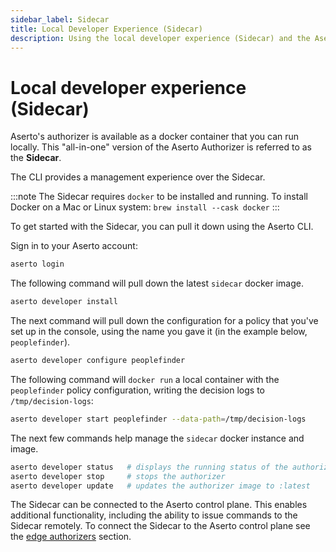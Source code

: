 ```yaml
---
sidebar_label: Sidecar
title: Local Developer Experience (Sidecar)
description: Using the local developer experience (Sidecar) and the Aserto CLI
---
```


# Local developer experience (Sidecar)

Aserto's authorizer is available as a docker container that you can run locally.
This "all-in-one" version of the Aserto Authorizer is referred to as the **Sidecar**.

The CLI provides a management experience over the Sidecar.

:::note
The Sidecar requires `docker` to be installed and running.
To install Docker on a Mac or Linux system: `brew install --cask docker`
:::

To get started with the Sidecar, you can pull it down using the Aserto CLI.

Sign in to your Aserto account:

```bash
aserto login
```

The following command will pull down the latest `sidecar` docker image.

```bash
aserto developer install
```

The next command will pull down the configuration for a policy that you've set up in the console, using
the name you gave it (in the example below, `peoplefinder`).

```bash
aserto developer configure peoplefinder
```

The following command will `docker run` a local container with the `peoplefinder` policy configuration, writing the decision logs to `/tmp/decision-logs`:

```bash
aserto developer start peoplefinder --data-path=/tmp/decision-logs
```

The next few commands help manage the `sidecar` docker instance and image.

```bash
aserto developer status   # displays the running status of the authorizer
aserto developer stop     # stops the authorizer
aserto developer update   # updates the authorizer image to :latest
```

The Sidecar can be connected to the Aserto control plane. This enables additional functionality, including the ability to issue commands to the Sidecar remotely. To connect the Sidecar to the Aserto control plane see the [edge authorizers](/docs/edge-authorizers/security-and-management) section.